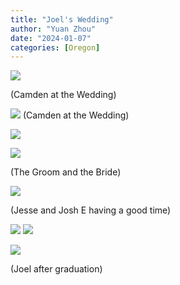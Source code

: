 ```yaml
---
title: "Joel's Wedding"
author: "Yuan Zhou"
date: "2024-01-07"
categories: [Oregon]
---
```


![](000069020002.jpg)

(Camden at the Wedding)

![](000069020006.jpg) (Camden at the Wedding)

![](000069020007.jpg)

![](000069020011.jpg)

(The Groom and the Bride)

![](000069020014.jpg)

(Jesse and Josh E having a good time)

![](000069020035.jpg)
![](000069020025.jpg)

![](000069020026.jpg)

(Joel after graduation)
